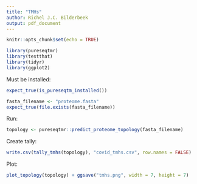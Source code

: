 ```yaml
---
title: "TMHs"
author: Richel J.C. Bilderbeek
output: pdf_document
---
```


```r
knitr::opts_chunk$set(echo = TRUE)
```

```r
library(pureseqtmr)
library(testthat)
library(tidyr)
library(ggplot2)
```

Must be installed:

```r
expect_true(is_pureseqtm_installed())
```


```r
fasta_filename <- "proteome.fasta"
expect_true(file.exists(fasta_filename))
```

Run:

```r
topology <- pureseqtmr::predict_proteome_topology(fasta_filename)
```

Create tally:

```r
write.csv(tally_tmhs(topology), "covid_tmhs.csv", row.names = FALSE)
```

Plot:

```r
plot_topology(topology) + ggsave("tmhs.png", width = 7, height = 7)
```

